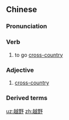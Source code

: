 ==Chinese==
{{zh-forms}}

===Pronunciation===
{{zh-pron
|m=yuèyě
|c=jyut6 je5
|cat=v,a
}}

===Verb===
{{zh-verb}}

# to go [[cross-country]]

===Adjective===
{{zh-adj}}

# {{lb|zh|attributive}} [[cross-country]]

===Derived terms===
{{zh-der|越野車|越野賽|越野賽跑}}

[[uz:越野]]
[[zh:越野]]